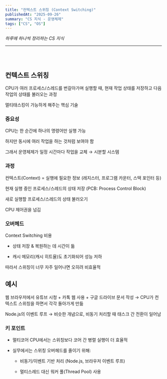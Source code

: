 ```yaml
---
title: "컨텍스트 스위칭 (Context Switching)"
publishedAt: "2025-09-26"
summary: "CS 지식 - 운영체제"
tags: ["CS", "OS"]
---
```


_하루에 하나씩 정리하는 CS 지식_

---

<br></br>

## 컨텍스트 스위칭

CPU가 여러 프로세스/스레드를 번갈아가며 실행할 때, 현재 작업 상태를 저장하고 다음 작업의 상태를 불러오는 과정

멀티태스킹이 가능하게 해주는 핵심 기술

### 중요성

CPU는 한 순간에 하나의 명령어만 실행 가능

하지만 동시에 여러 작업을 하는 것처럼 보여야 함

그래서 운영체제가 일정 시간마다 작업을 교체 → 시분할 시스템

### 과정

컨텍스트(Context) = 실행에 필요한 정보 (레지스터, 프로그램 카운터, 스택 포인터 등)

현재 실행 중인 프로세스/스레드의 상태 저장 (PCB: Process Control Block)

새로 실행할 프로세스/스레드의 상태 불러오기

CPU 제어권을 넘김

### 오버헤드

Context Switching 비용

- 상태 저장 & 복원하는 데 시간이 듦

- 캐시 메모리(캐시 히트율)도 초기화되어 성능 저하

따라서 스위칭이 너무 자주 일어나면 오히려 비효율적

## 예시

웹 브라우저에서 유튜브 시청 + 카톡 웹 사용 + 구글 드라이브 문서 작성 → CPU가 컨텍스트 스위칭을 하면서 각각 돌아가게 만듦

Node.js의 이벤트 루프 → 비슷한 개념으로, 비동기 처리할 때 태스크 간 전환이 일어남

### 키 포인트

- 멀티코어 CPU에서는 스위칭보다 코어 간 병렬 실행이 더 효율적

- 실무에서는 스위칭 오버헤드를 줄이기 위해:

  - 비동기/이벤트 기반 처리 (Node.js, 브라우저 이벤트 루프)

  - 멀티스레드 대신 워커 풀(Thread Pool) 사용
